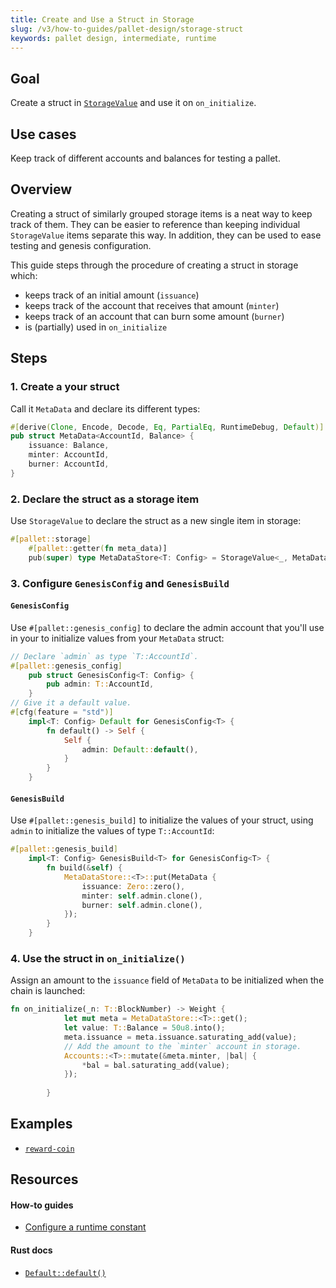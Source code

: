 ```yaml
---
title: Create and Use a Struct in Storage
slug: /v3/how-to-guides/pallet-design/storage-struct
keywords: pallet design, intermediate, runtime
---
```


## Goal

Create a struct in [`StorageValue`][storagevalue-rustdocs] and use it on `on_initialize`.

## Use cases

Keep track of different accounts and balances for testing a pallet.

## Overview

Creating a struct of similarly grouped storage items is a neat way to keep track of them. 
They can be easier to reference than keeping individual `StorageValue` items separate this way. 
In addition, they can be used to ease testing and genesis configuration. 

This guide steps through the procedure of creating a struct in storage which:
- keeps track of an initial amount (`issuance`)
- keeps track of the account that receives that amount (`minter`)
- keeps track of an account that can burn some amount (`burner`)
- is (partially) used in `on_initialize`

## Steps

### 1. Create a your struct 

Call it `MetaData` and declare its different types: 

```rust
#[derive(Clone, Encode, Decode, Eq, PartialEq, RuntimeDebug, Default)]
pub struct MetaData<AccountId, Balance> {
	issuance: Balance,
	minter: AccountId,
	burner: AccountId,
}
```

### 2. Declare the struct as a storage item

Use `StorageValue` to declare the struct as a new single item in storage:

```rust
#[pallet::storage]
	#[pallet::getter(fn meta_data)]
	pub(super) type MetaDataStore<T: Config> = StorageValue<_, MetaData<T::AccountId, T::Balance>, ValueQuery>;
```

### 3. Configure `GenesisConfig` and `GenesisBuild`

#### `GenesisConfig`

Use `#[pallet::genesis_config]` to declare the admin account that you'll use in your to 
initialize values from your `MetaData` struct:

```rust
// Declare `admin` as type `T::AccountId`.
#[pallet::genesis_config]
	pub struct GenesisConfig<T: Config> {
		pub admin: T::AccountId,
	}
// Give it a default value.
#[cfg(feature = "std")]
	impl<T: Config> Default for GenesisConfig<T> {
		fn default() -> Self {
			Self {
				admin: Default::default(),
			}
		}
	}
```

#### `GenesisBuild`

Use `#[pallet::genesis_build]` to initialize the values of your struct, using `admin` to initialize the values
of type `T::AccountId`:   

```rust
#[pallet::genesis_build]
	impl<T: Config> GenesisBuild<T> for GenesisConfig<T> {
		fn build(&self) {
			MetaDataStore::<T>::put(MetaData {
				issuance: Zero::zero(),
				minter: self.admin.clone(),
				burner: self.admin.clone(),
			});
		}
	}
```

### 4. Use the struct in `on_initialize()`

Assign an amount to the `issuance` field of `MetaData` to be initialized when the chain is launched:

```rust
fn on_initialize(_n: T::BlockNumber) -> Weight {
			let mut meta = MetaDataStore::<T>::get();
			let value: T::Balance = 50u8.into();
			meta.issuance = meta.issuance.saturating_add(value);
            // Add the amount to the `minter` account in storage.
			Accounts::<T>::mutate(&meta.minter, |bal| {
				*bal = bal.saturating_add(value);
			});
			
		}
```

## Examples

- [`reward-coin`](https://github.com/sacha-l/substrate-how-to-guides/blob/dc3e1d6c79198558f465fbbdbbda03a4237eacf3/how-to-substrate/example-code/template-node/pallets/reward-coin/src/lib.rs#L24-L28)

## Resources
#### How-to guides
- [Configure a runtime constant](../basics/configurable-constants)

#### Rust docs
- [`Default::default()`](https://substrate.dev/rustdocs/v3.0.0/sp_std/default/trait.Default.html)

[storagevalue-rustdocs]: https://crates.parity.io/frame_support/storage/trait.StorageValue.html